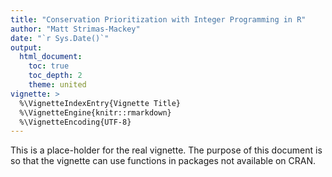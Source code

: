 ```yaml
---
title: "Conservation Prioritization with Integer Programming in R"
author: "Matt Strimas-Mackey"
date: "`r Sys.Date()`"
output:
  html_document:
    toc: true
    toc_depth: 2
    theme: united
vignette: >
  %\VignetteIndexEntry{Vignette Title}
  %\VignetteEngine{knitr::rmarkdown}
  %\VignetteEncoding{UTF-8}
---
```


This is a place-holder for the real vignette. The purpose of this document is so that the vignette can use functions in packages not available on CRAN.
 
